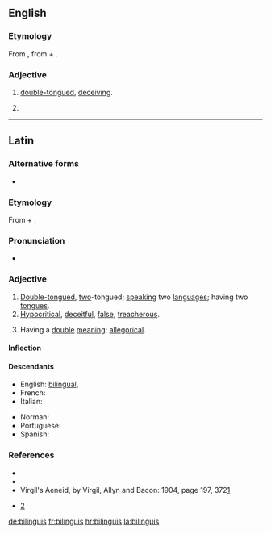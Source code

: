 ==English==

===Etymology===
From {{etyl|la|en}} {{m|la|bilinguis||double-tongued}}, from {{m|la|bis||twice, in two ways}} + {{m|la|lingua||tongue}}.

===Adjective===
{{en-adj|-}}

# [[double-tongued]], [[deceiving]].
# {{lb|en|legal}} {{non-gloss definition|In [[law]], the name historically given to a [[jury]], in which one part of the jury is [[natives]], and the other [[foreigners]].}}

----

==Latin==

===Alternative forms===
* {{l|la|bilinguus}}

===Etymology===
From {{m|la|bis||twice, in two ways}} + {{m|la|lingua||tongue}}.

===Pronunciation===
* {{la-IPA|bilinguis}}

===Adjective===
{{la-adj-3rd-2E|bilinguis|bilingue}}

# [[double-tongued|Double-tongued]], [[two]]-tongued; [[speaking]] two [[languages]]; having two [[tongues]].
# [[hypocritical|Hypocritical]], [[deceitful]], [[false]], [[treacherous]].
# {{lb|la|of a story or tale}} Having a [[double]] [[meaning]]; [[allegorical]].

====Inflection====
{{la-decl-3rd-2E|bilingu}}

====Descendants====
{{top2}}
* English: [[bilingual]], {{l|en|bilinguis}}
* French: {{l|fr|bilingue}}
* Italian: {{l|it|bilingue}}
{{mid2}}
* Norman: {{l|nrf|bilîngue}}
* Portuguese: {{l|pt|bilíngüe}}
* Spanish: {{l|es|bilingüe}}
{{bottom}}

===References===
* {{R:L&S}}
* {{R:Gaffiot}}
* Virgil's Aeneid, by Virgil, Allyn and Bacon: 1904, page 197, 372[http://books.google.com/books?id=QRgBAAAAYAAJ&pg=PA197&dq=Bilinguis&ei=VSBaR92gBIGmswPyx-C5DA]
* {{1728}} [http://digicoll.library.wisc.edu/cgi-bin/HistSciTech/HistSciTech-idx?type=turn&entity=HistSciTech000900240252&isize=L]

[[de:bilinguis]]
[[fr:bilinguis]]
[[hr:bilinguis]]
[[la:bilinguis]]